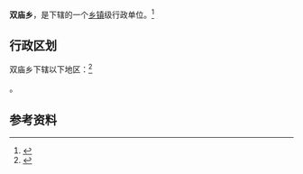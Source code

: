 {{中国乡级行政区|41/17/23/211/000}}

'''双庙乡'''，是{{PRC admin/fullname|41/17/23/211/000|3}}下辖的一个[[乡镇|乡镇]]级行政单位。<ref>{{PRC admin/ref sgc|{{PRC admin/parent|41/17/23/211/000}}}}</ref>

== 行政区划 ==

双庙乡下辖以下地区：<ref>{{PRC admin/ref sgc|41/17/23/211/000}}</ref>

{{PRC admin/children|41/17/23/211/000}}。

== 参考资料 ==

{{reflist}}

{{行政区划小作品}}
{{PRC admin/navcat|41/17/23/211/000}}